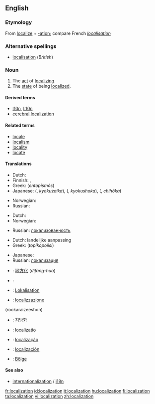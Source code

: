 {{wikipedia}}
{{also|localisation}}
==English==

===Etymology===
From [[localize]] + [[-ation]]; compare French ''[[localisation#French|localisation]]''

===Alternative spellings===
* [[localisation]] (''British'')

===Noun===
{{en-noun}}

# The [[act]] of [[localize|localizing]].
# The [[state]] of being [[localized]].

====Derived terms====
* [[l10n]], [[L10n]]
* [[cerebral localization]]

====Related terms====
* [[locale]]
* [[localism]]
* [[locality]]
* [[locate]]

====Translations====
{{trans-top|act of localizing}}
* Dutch: {{t|nl|localisatie|f}}
* Finnish: {{t+|fi|lokalisoida}}, {{t+|fi|kotoistaa}}
* Greek: {{t+|el|εντοπισμός|m|sc=Grek}} (''entopismós'')
* Japanese: {{Jpan|[[局在化]]}} ({{Jpan|[[きょくざいか]]}}, ''kyokuzaika''), {{Jpan|[[局所化]]}} ({{Jpan|[[きょくしょか]]}}, ''kyokushoka''), {{Jpan|[[地方化]]}} ({{Jpan|[[ちほうか]]}}, ''chihōka'')
{{trans-mid}}
* Norwegian: {{t-|no|lokalisering|f}}
* Russian: {{t+|ru|локализация|sc=Cyrl}}
{{trans-bottom}}

{{trans-top|state of being localized}}
* Dutch: {{t|nl|localisatie|f}}
* Norwegian: {{t-|no|lokalisering|f}}
{{trans-mid}}
* Russian: [[локализованность]]
{{trans-bottom}}

{{trans-top|software engineering: act or process of making a product suitable for use in a particular country or region}}
* Dutch: landelijke aanpassing
* Greek: {{t|el|τοπικοποίηση|f|sc=Grek}} (''topikopoíisi'')
{{trans-mid}}
* Japanese: {{t-|ja|ローカライゼーション|tr=''rōkaraizu''|sc=Jpan}}
* Russian: [[локализация]]
{{trans-bottom}}

{{checktrans-top}}
* {{ttbc|Chinese}}: [[地方化]] (''difang-hua'')
* {{ttbc|French}}: {{t+|fr|localisation|f}}
* {{ttbc|German}}: [[Lokalisation]]
* {{ttbc|Italian}}: [[localizzazione]]
{{trans-mid}}
(rookaraizeeshon)
* {{ttbc|Korean}}: [[지방화]]
* {{ttbc|Latin}}: [[localizatio]]
* {{ttbc|Portuguese}}: [[localização]]
* {{ttbc|Spanish}}: [[localización]]
* {{ttbc|Turkish}}: [[Bölge]]
{{trans-bottom}}

====See also====
* [[internationalization]] / [[i18n]]

[[fr:localization]]
[[id:localization]]
[[it:localization]]
[[hu:localization]]
[[fi:localization]]
[[ta:localization]]
[[vi:localization]]
[[zh:localization]]